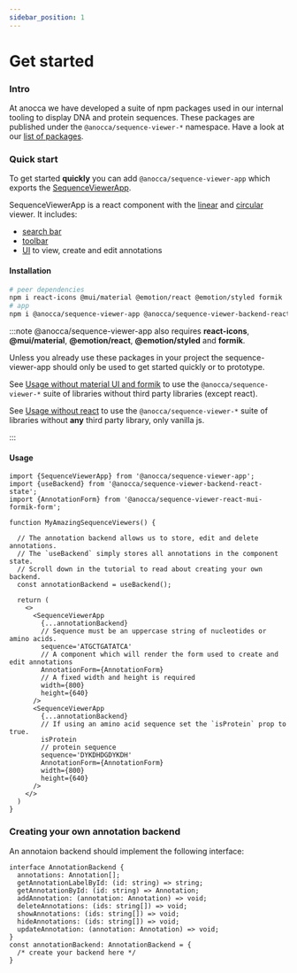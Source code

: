 ```yaml
---
sidebar_position: 1
---
```


# Get started

### Intro
At anocca we have developed a suite of npm packages used in our internal tooling to display DNA and protein sequences.
These packages are published under the `@anocca/sequence-viewer-*` namespace. Have a look at our [list of packages](/docs/api/).


### Quick start

To get started **quickly** you can add `@anocca/sequence-viewer-app` which exports the [SequenceViewerApp](/docs/api/sequence-viewer-app.sequenceviewerapp).

SequenceViewerApp is a react component with the [linear](/docs/api/sequence-viewer-react-linear.linearcontroller) and [circular](/docs/api/sequence-viewer-react-circular.circularcontroller) viewer. It includes:

* [search bar](/docs/api/sequence-viewer-react-mui.search)
* [toolbar](/docs/api/sequence-viewer-react-mui.toolbar)
* [UI](/docs/api/sequence-viewer-react-mui-formik-form.annotationform) to view, create and edit annotations

#### Installation

```bash
# peer dependencies
npm i react-icons @mui/material @emotion/react @emotion/styled formik
# app
npm i @anocca/sequence-viewer-app @anocca/sequence-viewer-backend-react-state
```


:::note
@anocca/sequence-viewer-app also requires **react-icons**, **@mui/material**, **@emotion/react**, **@emotion/styled** and **formik**.

Unless you already use these packages in your project the sequence-viewer-app should only be used to get started quickly or to prototype.

See [Usage without material UI and formik](/docs/tutorial/usage-without-mui) to use the `@anocca/sequence-viewer-*` suite of libraries without third party libraries (except react).

See [Usage without react](/docs/tutorial/usage-without-react) to use the `@anocca/sequence-viewer-*` suite of libraries without **any** third party library, only vanilla js.

:::



#### Usage



<Tabs>
<TabItem value="example" label="Example">

```tsx
import {SequenceViewerApp} from '@anocca/sequence-viewer-app';
import {useBackend} from '@anocca/sequence-viewer-backend-react-state';
import {AnnotationForm} from '@anocca/sequence-viewer-react-mui-formik-form';

function MyAmazingSequenceViewers() {

  // The annotation backend allows us to store, edit and delete annotations.
  // The `useBackend` simply stores all annotations in the component state.
  // Scroll down in the tutorial to read about creating your own backend.
  const annotationBackend = useBackend();

  return (
    <>
      <SequenceViewerApp
        {...annotationBackend}
        // Sequence must be an uppercase string of nucleotides or amino acids.
        sequence='ATGCTGATATCA'
        // A component which will render the form used to create and edit annotations
        AnnotationForm={AnnotationForm}
        // A fixed width and height is required
        width={800}
        height={640}
      />
      <SequenceViewerApp
        {...annotationBackend}
        // If using an amino acid sequence set the `isProtein` prop to true.
        isProtein
        // protein sequence
        sequence='DYKDHDGDYKDH'
        AnnotationForm={AnnotationForm}
        width={800}
        height={640}
      />
    </>
  )
}
```

</TabItem>
<TabItem value="result" label="Result">


<GetStarted />

</TabItem>
</Tabs>


### Creating your own annotation backend
An annotaion backend should implement the following interface:

```tsx
interface AnnotationBackend {
  annotations: Annotation[];
  getAnnotationLabelById: (id: string) => string;
  getAnnotationById: (id: string) => Annotation;
  addAnnotation: (annotation: Annotation) => void;
  deleteAnnotations: (ids: string[]) => void;
  showAnnotations: (ids: string[]) => void;
  hideAnnotations: (ids: string[]) => void;
  updateAnnotation: (annotation: Annotation) => void;
}
const annotationBackend: AnnotationBackend = {
  /* create your backend here */
}
```

